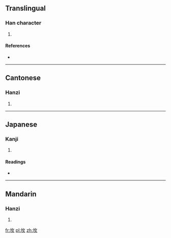 ==Translingual==

===Han character===
{{Han char|rn=32|rad=土|as=04|sn=7|four=|canj=土人大 (GOK), X土人大 (XGOK)|ids=⿰[[土]][[攵]]}}

# {{defn|Han|sort=土04}}

====References====
* {{Han ref|kx=0224.300|dkj=04915|dj=0459.190|hdz=10423.060|uh=5746|ud=22342}}

----

==Cantonese==

===Hanzi===
{{yue-hanzi|jyut=[[fan4]|y=fan4}}

# {{defn|lang=yue|sort=土04}}

----

==Japanese==

===Kanji===
{{ja-kanji|grade=|rs=土04}}

# {{defn|lang=ja|sort=土04}}

====Readings====
* {{ja-readings|on=[[ばい]] (bai), [[ふん]] (fun)|kun=[[はか]] (haka)}}

----

==Mandarin==

===Hanzi===
{{cmn-hanzi|pin=[[méi]] ([[mei2]]), [[fén]] ([[fen2]])|wg=mei<sup>2</sup>, fen<sup>2</sup>}}

# {{defn|lang=cmn|sort=土04}}

[[fr:坆]]
[[pl:坆]]
[[zh:坆]]
